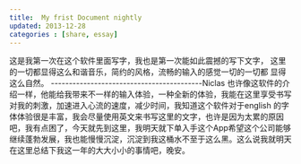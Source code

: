```yaml
---
title:  My frist Document nightly
updated: 2013-12-28
categories : [share, essay]
---
```

这是我第一次在这个软件里面写字，我也是第一次能如此震撼的写下文字，
这里的一切都显得这么和谐音乐，简约的风格，流畅的输入的感觉一切的一切都
显得这么自然。 ------------------------------------------Niclas
也许像这软件的介绍一样，他能给我带来不一样的输入体验，一种全新的体验，我能在这里享受书写对我的刺激，加速进入心流的速度，减少时间，我知道这个软件对于english 的字体体验很是丰富，我会尽量使用英文来书写这里的文字，也许是因为太累的原因吧，我有点困了，今天就先到这里，我明天就下单入手这个App希望这个公司能够继续蓬勃发展，我也能慢慢沉淀，沉淀到我这桶水不至于这么黑。这么说我就明天在这里总结下我这一年的大大小小的事情吧，晚安。

